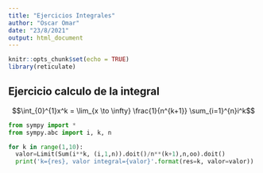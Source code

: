 ```yaml
---
title: "Ejercicios Integrales"
author: "Oscar Omar"
date: "23/8/2021"
output: html_document
---
```


```r
knitr::opts_chunk$set(echo = TRUE)
library(reticulate)
```

## Ejercicio calculo de la integral 
$$\int_{0}^{1}x^k = \lim_{x \to \infty} \frac{1}{n^{k+1}} \sum_{i=1}^{n}i^k$$
```python
from sympy import *
from sympy.abc import i, k, n

for k in range(1,10):
  valor=Limit(Sum(i**k, (i,1,n)).doit()/n**(k+1),n,oo).doit()
  print('k={res}, valor integral={valor}'.format(res=k, valor=valor))
```


